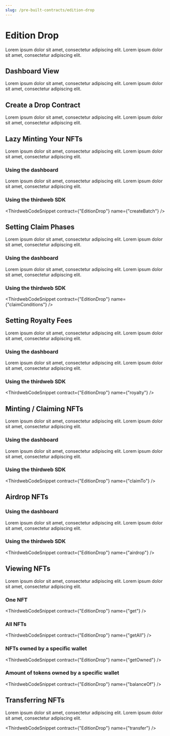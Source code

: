 ```yaml
---
slug: /pre-built-contracts/edition-drop
---
```



# Edition Drop

Lorem ipsum dolor sit amet, consectetur adipiscing elit.
Lorem ipsum dolor sit amet, consectetur adipiscing elit.

## Dashboard View

Lorem ipsum dolor sit amet, consectetur adipiscing elit.
Lorem ipsum dolor sit amet, consectetur adipiscing elit.

## Create a Drop Contract

Lorem ipsum dolor sit amet, consectetur adipiscing elit.
Lorem ipsum dolor sit amet, consectetur adipiscing elit.

## Lazy Minting Your NFTs

Lorem ipsum dolor sit amet, consectetur adipiscing elit. Lorem ipsum dolor sit amet, consectetur adipiscing elit.

### Using the dashboard

Lorem ipsum dolor sit amet, consectetur adipiscing elit. Lorem ipsum dolor sit amet, consectetur adipiscing elit.

### Using the thirdweb SDK

<ThirdwebCodeSnippet contract={"EditionDrop"} name={"createBatch"} />

## Setting Claim Phases

Lorem ipsum dolor sit amet, consectetur adipiscing elit. Lorem ipsum dolor sit amet, consectetur adipiscing elit.

### Using the dashboard

Lorem ipsum dolor sit amet, consectetur adipiscing elit. Lorem ipsum dolor sit amet, consectetur adipiscing elit.

### Using the thirdweb SDK

<ThirdwebCodeSnippet contract={"EditionDrop"} name={"claimConditions"} />

## Setting Royalty Fees

Lorem ipsum dolor sit amet, consectetur adipiscing elit. Lorem ipsum dolor sit amet, consectetur adipiscing elit.

### Using the dashboard

Lorem ipsum dolor sit amet, consectetur adipiscing elit. Lorem ipsum dolor sit amet, consectetur adipiscing elit.

### Using the thirdweb SDK

<ThirdwebCodeSnippet contract={"EditionDrop"} name={"royalty"} />

## Minting / Claiming NFTs

Lorem ipsum dolor sit amet, consectetur adipiscing elit.
Lorem ipsum dolor sit amet, consectetur adipiscing elit.

### Using the dashboard

Lorem ipsum dolor sit amet, consectetur adipiscing elit.
Lorem ipsum dolor sit amet, consectetur adipiscing elit.

### Using the thirdweb SDK

<ThirdwebCodeSnippet contract={"EditionDrop"} name={"claimTo"} />

## Airdrop NFTs

### Using the dashboard

Lorem ipsum dolor sit amet, consectetur adipiscing elit.
Lorem ipsum dolor sit amet, consectetur adipiscing elit.

### Using the thirdweb SDK

<ThirdwebCodeSnippet contract={"EditionDrop"} name={"airdrop"} />

## Viewing NFTs

Lorem ipsum dolor sit amet, consectetur adipiscing elit.
Lorem ipsum dolor sit amet, consectetur adipiscing elit.

### One NFT

<ThirdwebCodeSnippet contract={"EditionDrop"} name={"get"} />

### All NFTs

<ThirdwebCodeSnippet contract={"EditionDrop"} name={"getAll"} />

### NFTs owned by a specific wallet

<ThirdwebCodeSnippet contract={"EditionDrop"} name={"getOwned"} />

### Amount of tokens owned by a specific wallet

<ThirdwebCodeSnippet contract={"EditionDrop"} name={"balanceOf"} />

## Transferring NFTs

Lorem ipsum dolor sit amet, consectetur adipiscing elit.
Lorem ipsum dolor sit amet, consectetur adipiscing elit.

<ThirdwebCodeSnippet contract={"EditionDrop"} name={"transfer"} />

